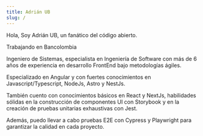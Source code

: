```yaml
---
title: Adrián UB
slug: /
---
```


Hola, Soy Adrián UB, un fanático del código abierto.

Trabajando en <LinkWithIcon href="https://www.bancolombia.com/personas" iconUrl="https://github.com/bancolombia.png">Bancolombia</LinkWithIcon>

Ingeniero de Sistemas, especialista en Ingeniería de Software con más de 6 años de experiencia en desarrollo FrontEnd bajo metodologías ágiles.

Especializado en <LinkWithIcon href="https://angular.dev" iconUrl="https://github.com/angular.png">Angular</LinkWithIcon> y con fuertes conocimientos en Javascript/Typescript, <LinkWithIcon href="https://nodejs.org/" iconUrl="https://github.com/nodejs.png">NodeJs</LinkWithIcon>, <LinkWithIcon href="https://www.astro.build/" iconUrl="https://github.com/withastro.png">Astro</LinkWithIcon> y <LinkWithIcon href="https://nestjs.com/" iconUrl="https://github.com/nestjs.png">NestJs</LinkWithIcon>.

También cuento con conocimientos básicos en <LinkWithIcon href="https://react.dev/" iconUrl="https://github.com/reactjs.png">React</LinkWithIcon> y <LinkWithIcon href="https://nextjs.org/" iconUrl="https://assets.vercel.com/image/upload/v1662130559/nextjs/Icon_dark_background.png">NextJs</LinkWithIcon>, habilidades sólidas en la construcción de componentes UI con <LinkWithIcon href="https://storybook.js.org/" iconUrl="https://github.com/storybookjs.png">Storybook</LinkWithIcon> y en la creación de pruebas unitarias exhaustivas con <LinkWithIcon href="https://jestjs.io/" iconUrl="https://github.com/jestjs.png">Jest</LinkWithIcon>.

Además, puedo llevar a cabo pruebas E2E con <LinkWithIcon href="https://cypress.io/" iconUrl="https://github.com/cypress-io.png">Cypress</LinkWithIcon> y <LinkWithIcon href="https://playwright.dev/" iconUrl="https://github.com/playwrightmachine.png">Playwright</LinkWithIcon> para garantizar la calidad en cada proyecto.

